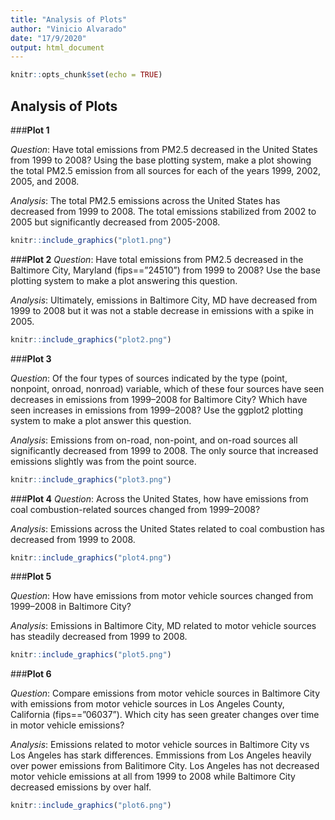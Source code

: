 ```yaml
---
title: "Analysis of Plots"
author: "Vinicio Alvarado"
date: "17/9/2020"
output: html_document
---
```


```r
knitr::opts_chunk$set(echo = TRUE)
```

## Analysis of Plots

###**Plot 1**

*Question*: Have total emissions from PM2.5 decreased in the United States from 1999 to 2008? Using the base plotting system, make a plot showing the total PM2.5 emission from all sources for each of the years 1999, 2002, 2005, and 2008.

*Analysis*: The total PM2.5 emissions across the United States has decreased from 1999 to 2008. The total emissions stabilized from 2002 to 2005 but significantly decreased from 2005-2008.


```r
knitr::include_graphics("plot1.png")
```

###**Plot 2**
*Question*: Have total emissions from PM2.5 decreased in the Baltimore City, Maryland (fips==”24510”) from 1999 to 2008? Use the base plotting system to make a plot answering this question.

*Analysis*: Ultimately, emissions in Baltimore City, MD have decreased from 1999 to 2008 but it was not a stable decrease in emissions with a spike in 2005.


```r
knitr::include_graphics("plot2.png")

```
###**Plot 3**

*Question*: Of the four types of sources indicated by the type (point, nonpoint, onroad, nonroad) variable, which of these four sources have seen decreases in emissions from 1999–2008 for Baltimore City? Which have seen increases in emissions from 1999–2008? Use the ggplot2 plotting system to make a plot answer this question.

*Analysis*: Emissions from on-road, non-point, and on-road sources all significantly decreased from 1999 to 2008. The only source that increased emissions slightly was from the point source.

```r
knitr::include_graphics("plot3.png")

```
###**Plot 4**
*Question*: Across the United States, how have emissions from coal combustion-related sources changed from 1999–2008?

*Analysis*: Emissions across the United States related to coal combustion has decreased from 1999 to 2008.

```r
knitr::include_graphics("plot4.png")

```
###**Plot 5**

*Question*: How have emissions from motor vehicle sources changed from 1999–2008 in Baltimore City?

*Analysis*: Emissions in Baltimore City, MD related to motor vehicle sources has steadily decreased from 1999 to 2008.

```r
knitr::include_graphics("plot5.png")

```
###**Plot 6**

*Question*: Compare emissions from motor vehicle sources in Baltimore City with emissions from motor vehicle sources in Los Angeles County, California (fips==”06037”). Which city has seen greater changes over time in motor vehicle emissions?

*Analysis*: Emissions related to motor vehicle sources in Baltimore City vs Los Angeles has stark differences. Emmissions from Los Angeles heavily over power emissions from Balitimore City. Los Angeles has not decreased motor vehicle emissions at all from 1999 to 2008 while Baltimore City decreased emissions by over half.

```r
knitr::include_graphics("plot6.png")
```



